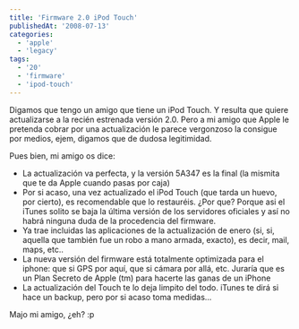 ```yaml
---
title: 'Firmware 2.0 iPod Touch'
publishedAt: '2008-07-13'
categories:
  - 'apple'
  - 'legacy'
tags:
  - '20'
  - 'firmware'
  - 'ipod-touch'
---
```


Digamos que tengo un amigo que tiene un iPod Touch. Y resulta que quiere actualizarse a la recién estrenada versión 2.0. Pero a mi amigo que Apple le pretenda cobrar por una actualización le parece vergonzoso la consigue por medios, ejem, digamos que de dudosa legitimidad.

Pues bien, mi amigo os dice:

- La actualización va perfecta, y la versión 5A347 es la final (la mismita que te da Apple cuando pasas por caja)
- Por si acaso, una vez actualizado el iPod Touch (que tarda un huevo, por cierto), es recomendable que lo restauréis. ¿Por que? Porque asi el iTunes solito se baja la última versión de los servidores oficiales y así no habrá ninguna duda de la procedencia del firmware.
- Ya trae incluidas las aplicaciones de la actualización de enero (si, si, aquella que también fue un robo a mano armada, exacto), es decir, mail, maps, etc..
- La nueva versión del firmware está totalmente optimizada para el iphone: que si GPS por aquí, que si cámara por allá, etc. Juraría que es un Plan Secreto de Apple (tm) para hacerte las ganas de un iPhone
- La actualización del Touch te lo deja limpito del todo. iTunes te dirá si hace un backup, pero por si acaso toma medidas...

Majo mi amigo, ¿eh? :p
